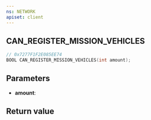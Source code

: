 ```yaml
---
ns: NETWORK
apiset: client
---
```

## CAN_REGISTER_MISSION_VEHICLES

```c
// 0x7277F1F2E085EE74
BOOL CAN_REGISTER_MISSION_VEHICLES(int amount);
```


## Parameters
* **amount**:

## Return value